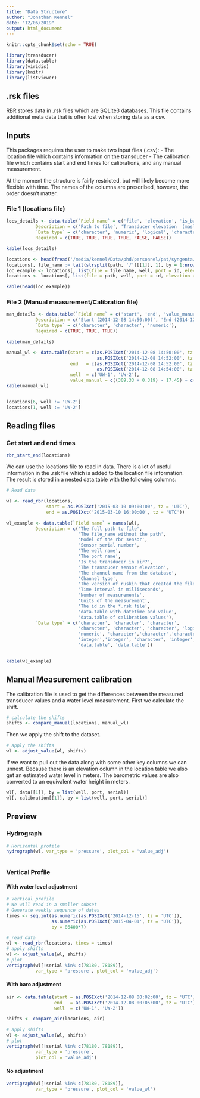 ```yaml
---
title: "Data Structure"
author: "Jonathan Kennel"
date: "12/06/2019"
output: html_document
---
```


```r
knitr::opts_chunk$set(echo = TRUE)

library(transducer)
library(data.table)
library(viridis)
library(knitr)
library(listviewer)

```

## .rsk files

RBR stores data in .rsk files which are SQLite3 databases.  This file contains additional meta data that is often lost when storing data as a csv.

## Inputs

This packages requires the user to make two input files (.csv):
- The location file which contains information on the transducer
- The calibration file which contains start and end times for calibrations, and any manual measurement. 

At the moment the structure is fairly restricted, but will likely become more flexible with time.  The names of the columns are prescribed, however, the order doesn't matter.

### File 1 (locations file)

```r

locs_details <- data.table(`Field name` = c('file', 'elevation', 'is_baro', 'well', 'port', 'other'),
           Description = c('Path to file', 'Transducer elevation  (masl)', 'Is transducer in air?', 'The well name', 'Port id', 'Any other information'),
           `Data type` = c('character', 'numeric', 'logical', 'character', 'character', 'any'),
           Required = c(TRUE, TRUE, TRUE, TRUE, FALSE, FALSE))

kable(locs_details)
```

```r

locations <- head(fread('/media/kennel/Data/phd/personnel/pat/syngenta/transducer_depth_path.csv'))
locations[, file_name := tail(strsplit(path, '/')[[1]], 1), by = 1:nrow(locations)]
loc_example <- locations[, list(file = file_name, well, port = id, elevation = (309.33 + 0.319)-depth, is_baro = baro)]
locations <- locations[, list(file = path, well, port = id, elevation = (309.33 + 0.319)-depth, is_baro = baro)]

kable(head(loc_example))
```

### File 2 (Manual measurement/Calibration file)

```r
man_details <- data.table(`Field name` = c('start', 'end', 'value_manual'),
           Description = c('Start (2014-12-08 14:50:00)', 'End (2014-12-08 14:55:00)', 'Manual water level elevation (masl)'),
           `Data type` = c('character', 'character', 'numeric'),
           Required = c(TRUE, TRUE, TRUE))

kable(man_details)

```

```r

manual_wl <- data.table(start = c(as.POSIXct('2014-12-08 14:50:00', tz = 'UTC'),
                                  as.POSIXct('2014-12-08 14:52:00', tz = 'UTC')),
                        end   = c(as.POSIXct('2014-12-08 14:52:00', tz = 'UTC'),
                                  as.POSIXct('2014-12-08 14:54:00', tz = 'UTC')),
                        well  = c('UW-1', 'UW-2'),
                        value_manual = c((309.33 + 0.319) - 17.45) + c(0, 1000))
kable(manual_wl)


locations[6, well := 'UW-2']
locations[1, well := 'UW-2']

```

## Reading files

### Get start and end times

```r

rbr_start_end(locations)

```


We can use the locations file to read in data.  There is a lot of useful information in the .rsk file which is added to the location file information.  The result is stored in a nested data.table with the following columns:

```r

# Read data

wl <- read_rbr(locations, 
               start = as.POSIXct('2015-03-10 09:00:00', tz = 'UTC'), 
               end = as.POSIXct('2015-03-10 16:00:00', tz = 'UTC'))

wl_example <- data.table(`Field name` = names(wl),
           Description = c('The full path to file',
                           'The file_name without the path',
                           'Model of the rbr sensor',
                           'Sensor serial number',
                           'The well name',
                           'The port name',
                           'Is the transducer in air?',
                           'The transducer sensor elevation',
                           'The channel name from the database',
                           'Channel type',
                           'The version of ruskin that created the file',
                           'Time interval in milliseconds',
                           'Number of measurements',
                           'Units of the measurement',
                           'The id in the *.rsk file',
                           'data.table with datetime and value',
                           'data.table of calibration values'),
           `Data type` = c('character', 'character', 'character',
                           'character', 'character', 'character', 'logical', 
                           'numeric', 'character','character','character',
                           'integer','integer', 'character', 'integer',
                           'data.table', 'data.table'))


kable(wl_example)

```


## Manual Measurement calibration

The calibration file is used to get the differences between the measured transducer values and a water level measurement.  First we calculate the shift.


```r

# calculate the shifts
shifts <- compare_manual(locations, manual_wl)

```

Then we apply the shift to the dataset.

```r

# apply the shifts
wl <- adjust_value(wl, shifts)

```


If we want to pull out the data along with some other key columns we can unnest.  Because there is an elevation column in the location table we also get an estimated water level in meters.  The barometric values are also converted to an equivalent water height in meters.


```r

wl[, data[[1]], by = list(well, port, serial)]
wl[, calibration[[1]], by = list(well, port, serial)]

```

## Preview

### Hydrograph

```r

# Horizontal profile
hydrograph(wl, var_type = 'pressure', plot_col = 'value_adj')
  

```


### Vertical Profile

#### With water level adjustment

```r

# Vertical profile
# We will read in a smaller subset
# Generate weekly sequence of dates
times <- seq.int(as.numeric(as.POSIXct('2014-12-15', tz = 'UTC')),
                 as.numeric(as.POSIXct('2015-04-01', tz = 'UTC')),
                 by = 86400*7)

# read data
wl <- read_rbr(locations, times = times)
# apply shifts
wl <- adjust_value(wl, shifts)
# plot
vertigraph(wl[!serial %in% c(78180, 78189)], 
           var_type = 'pressure', plot_col = 'value_adj')


```



#### With baro adjustment


```r

air <- data.table(start = as.POSIXct('2014-12-08 00:02:00', tz = 'UTC'),
                  end   = as.POSIXct('2014-12-08 00:05:00', tz = 'UTC'),
                  well  = c('UW-1', 'UW-2'))

shifts <- compare_air(locations, air)

# apply shifts
wl <- adjust_value(wl, shifts)
# plot
vertigraph(wl[!serial %in% c(78180, 78189)], 
           var_type = 'pressure', 
           plot_col = 'value_adj')
```

#### No adjustment
```r

vertigraph(wl[!serial %in% c(78180, 78189)], 
           var_type = 'pressure', plot_col = 'value_wl')


```

